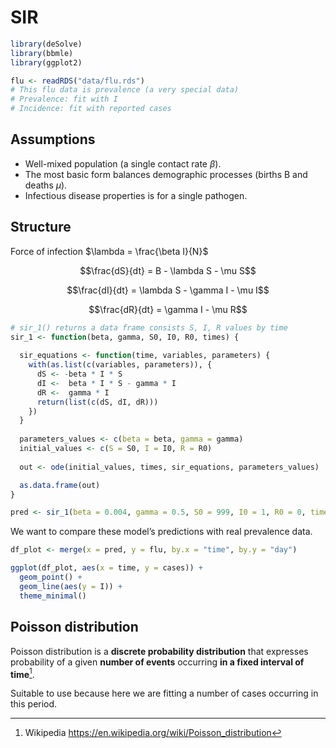 # SIR

```r
library(deSolve)
library(bbmle)
library(ggplot2)

flu <- readRDS("data/flu.rds")
# This flu data is prevalence (a very special data)
# Prevalence: fit with I
# Incidence: fit with reported cases
```

## Assumptions

-   Well-mixed population (a single contact rate $\beta$).
-   The most basic form balances demographic processes (births B and deaths $\mu$).
-   Infectious disease properties is for a single pathogen.

## Structure

Force of infection $\lambda = \frac{\beta I}{N}$

$$\frac{dS}{dt} = B - \lambda S - \mu S$$

$$\frac{dI}{dt} = \lambda S - \gamma I - \mu I$$

$$\frac{dR}{dt} = \gamma I - \mu R$$

```r
# sir_1() returns a data frame consists S, I, R values by time
sir_1 <- function(beta, gamma, S0, I0, R0, times) {
  
  sir_equations <- function(time, variables, parameters) {
    with(as.list(c(variables, parameters)), {
      dS <- -beta * I * S
      dI <-  beta * I * S - gamma * I
      dR <-  gamma * I
      return(list(c(dS, dI, dR)))
    })
  }
  
  parameters_values <- c(beta = beta, gamma = gamma)
  initial_values <- c(S = S0, I = I0, R = R0)
  
  out <- ode(initial_values, times, sir_equations, parameters_values)

  as.data.frame(out)
}
```

```r
pred <- sir_1(beta = 0.004, gamma = 0.5, S0 = 999, I0 = 1, R0 = 0, times = flu$day)
```

We want to compare these model’s predictions with real prevalence data.

```r
df_plot <- merge(x = pred, y = flu, by.x = "time", by.y = "day")

ggplot(df_plot, aes(x = time, y = cases)) +
  geom_point() +
  geom_line(aes(y = I)) +
  theme_minimal()
```


## Poisson distribution

Poisson distribution is a **discrete probability distribution** that expresses probability of a given **number of events** occurring **in a fixed interval of time**[^1].

[^1]: Wikipedia <https://en.wikipedia.org/wiki/Poisson_distribution>

Suitable to use because here we are fitting a number of cases occurring in this period.

